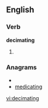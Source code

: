 
==English==

===Verb===
'''decimating'''

# {{present participle of|[[decimate]]}}

===Anagrams===
* {{alphagram|acdegiimnt}}
* [[medicating#English|medicating]]


[[vi:decimating]]